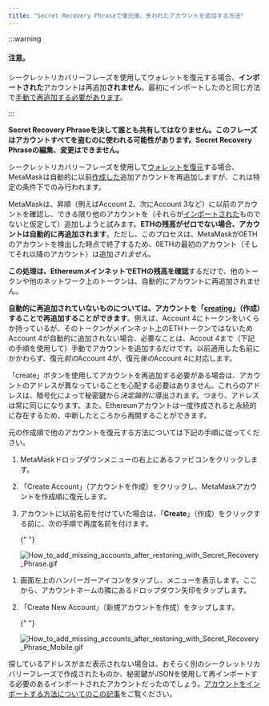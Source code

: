 ```yaml
---
title: "Secret Recovery Phraseで復元後、失われたアカウントを追加する方法"
---
```



:::warning

#### 注意。

シークレットリカバリーフレーズを使用してウォレットを復元する場合、**インポートされた**アカウントは再追加**されません**。最初にインポートしたのと同じ方法で[手動で再追加する必要があります](/managing-my-wallet/accounts-and-addresses/how-to-import-an-account)。

:::

**Secret Recovery Phraseを決して誰とも共有してはなりません。このフレーズはアカウントすべてを盗むのに使われる可能性があります。Secret Recovery Phraseの編集、変更はできません。**

シークレットリカバリーフレーズを使用して[ウォレットを復元](/managing-my-wallet/resetting-deleting-and-restoring/how-to-restore-your-metamask-wallet-from-secret-recovery-phrase)する場合、MetaMaskは自動的に以前[作成した](/managing-my-wallet/accounts-and-addresses/how-to-add-accounts-in-your-wallet)追加アカウントを再追加しますが、これは特定の条件下でのみ行われます。

MetaMaskは、昇順（例えばAccount 2、次にAccount 3など）に以前のアカウントを確認し、できる限り他のアカウントを（それらが[インポートされた](/managing-my-wallet/accounts-and-addresses/what-are-imported-accounts-)ものでないと仮定して）追加しようと試みます。**ETHの残高がゼロでない場合、アカウントは自動的に再追加されます**。ただし、このプロセスは、MetaMaskが0ETHのアカウントを検出した時点で終了するため、0ETHの最初のアカウント（そしてそれ以降のアカウント）は追加*されません*。

**この処理は、EthereumメインネットでETHの残高を確認**するだけで、他のトークンや他のネットワーク上のトークンは、自動的にアカウントに再追加されません。

**自動的に再追加されていないものについては、アカウントを「[creating](/managing-my-wallet/accounts-and-addresses/how-to-add-accounts-in-your-wallet)」（作成）することで再追加することができます**。例えば、Account 4にトークンをいくらか持っているが、そのトークンがメインネット上のETHトークンではないためAccount 4が自動的に追加されない場合、必要なことは、Accout 4まで（下記の手順を使用して）手動でアカウントを追加するだけです。以前適用した名前にかかわらず、復元*前の*Account 4が、復元*後の*Account 4に対応します。

「create」ボタンを使用してアカウントを再追加する必要がある場合は、アカウントのアドレスが異なっていることを心配する必要はありません。これらのアドレスは、暗号化によって秘密鍵から*決定論的に*導出されます。つまり、アドレスは常に同じになります。また、Ethereumアカウントは一度作成されると永続的に存在するため、中断したところから再開することができます。

元の作成順で他のアカウントを復元する方法については下記の手順に従ってください。

<Tabs>

<TabItem value="Extension" label="Extension">

1. MetaMaskドロップダウンメニューの右上にあるファビコンをクリックします。

2. 「Create Account」（アカウントを作成）をクリックし、MetaMaskアカウントを作成順に復元します。

3. アカウントに以前名前を付けていた場合は、「**Create**」（作成）をクリックする前に、次の手順で再度名前を付けます。

   {" "}

   <div class="center-container">
     <div class="img-medium">
       <img
         src={
           require("../../../../../../img/i18n/legacy/How_to_add_missing_accounts_after_restoring_with_Secret_Recovery_Phrase.gif")
             .default
         }
         alt="How_to_add_missing_accounts_after_restoring_with_Secret_Recovery_Phrase.gif"
       />
     </div>
   </div>

</TabItem>

<TabItem value="Mobile" label="Mobile">

1. 画面左上のハンバーガーアイコンをタップし、メニューを表示します。ここから、アカウントネームの隣にあるドロップダウン矢印をタップします。

2. 「Create New Account」（新規アカウントを作成）をタップします。

   {" "}

   <div class="center-container">
     <div class="img-medium">
       <img
         src={
           require("../../../../../../img/i18n/legacy/How_to_add_missing_accounts_after_restoring_with_Secret_Recovery_Phrase_Mobile.gif")
             .default
         }
         alt="How_to_add_missing_accounts_after_restoring_with_Secret_Recovery_Phrase_Mobile.gif"
       />
     </div>
   </div>

</TabItem>

</Tabs>

探しているアドレスがまだ表示されない場合は、おそらく別のシークレットリカバリーフレーズで作成されたものか、秘密鍵がJSONを使用して再インポートする必要のあるインポートされたアカウントだったのでしょう。[アカウントをインポートする方法についてのこの記事](/managing-my-wallet/accounts-and-addresses/how-to-import-an-account)をご覧ください。
